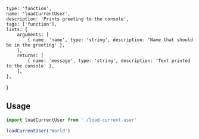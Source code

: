     type: 'function',
    name: 'loadCurrentUser',
    description: 'Prints greeting to the console',
    tags: ['function'],
    lists: {
        arguments: [
            { name: 'name', type: 'string', description: 'Name that should be in the greeting' },
        ],
        returns: [
            { name: 'message', type: 'string', description: 'Text printed to the console' },
        ],
    },
}

## Usage

```js
import loadCurrentUser from './load-current-user'

loadCurrentUser('World')
```
